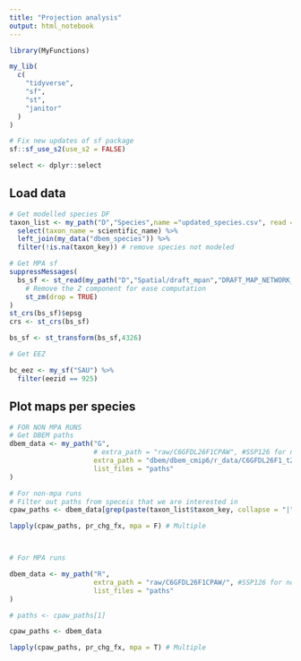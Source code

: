 ```yaml
---
title: "Projection analysis"
output: html_notebook
---
```


```r

library(MyFunctions)

my_lib(
  c(
    "tidyverse",
    "sf",
    "st",
    "janitor"
  )
)

# Fix new updates of sf package
sf::sf_use_s2(use_s2 = FALSE)

select <- dplyr::select
```


## Load data

```r

# Get modelled species DF
taxon_list <- my_path("D","Species",name ="updated_species.csv", read = T) %>% 
  select(taxon_name = scientific_name) %>% 
  left_join(my_data("dbem_species")) %>% 
  filter(!is.na(taxon_key)) # remove species not modeled

# Get MPA sf
suppressMessages(
  bs_sf <- st_read(my_path("D","Spatial/draft_mpan","DRAFT_MAP_NETWORK_NAP_P3_IOAC_Sept2022.shp")) %>% 
    # Remove the Z component for ease computation
    st_zm(drop = TRUE)
) 
st_crs(bs_sf)$epsg
crs <- st_crs(bs_sf)

bs_sf <- st_transform(bs_sf,4326)

# Get EEZ

bc_eez <- my_sf("SAU") %>% 
  filter(eezid == 925)

```

## Plot maps per species


```r


# FOR NON MPA RUNS
# Get DBEM paths
dbem_data <- my_path("G",
                     # extra_path = "raw/C6GFDL26F1CPAW", #SSP126 for now
                     extra_path = "dbem/dbem_cmip6/r_data/C6GFDL26F1_t2", #SSP126 for now
                     list_files = "paths"
)

# For non-mpa runs
# Filter out paths from speceis that we are interested in
cpaw_paths <- dbem_data[grep(paste(taxon_list$taxon_key, collapse = "|"), dbem_data)]

lapply(cpaw_paths, pr_chg_fx, mpa = F) # Multiple



# For MPA runs

dbem_data <- my_path("R",
                     extra_path = "raw/C6GFDL26F1CPAW/", #SSP126 for now
                     list_files = "paths"
)

# paths <- cpaw_paths[1]

cpaw_paths <- dbem_data

lapply(cpaw_paths, pr_chg_fx, mpa = T) # Multiple


```

